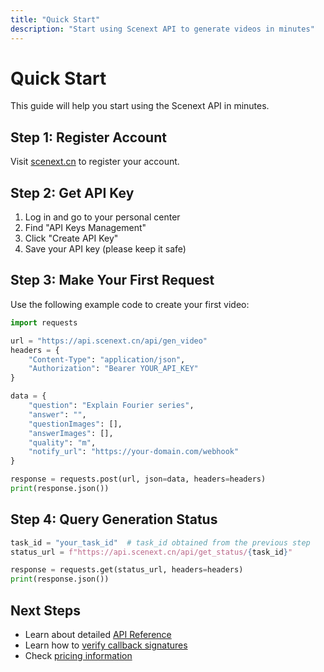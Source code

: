 ```yaml
---
title: "Quick Start"
description: "Start using Scenext API to generate videos in minutes"
---
```


# Quick Start

This guide will help you start using the Scenext API in minutes.

## Step 1: Register Account

Visit [scenext.cn](https://scenext.cn) to register your account.

## Step 2: Get API Key

1. Log in and go to your personal center
2. Find "API Keys Management"
3. Click "Create API Key"
4. Save your API key (please keep it safe)

## Step 3: Make Your First Request

Use the following example code to create your first video:

```python
import requests

url = "https://api.scenext.cn/api/gen_video"
headers = {
    "Content-Type": "application/json",
    "Authorization": "Bearer YOUR_API_KEY"
}

data = {
    "question": "Explain Fourier series",
    "answer": "",
    "questionImages": [],
    "answerImages": [],
    "quality": "m",
    "notify_url": "https://your-domain.com/webhook"
}

response = requests.post(url, json=data, headers=headers)
print(response.json())
```

## Step 4: Query Generation Status

```python
task_id = "your_task_id"  # task_id obtained from the previous step
status_url = f"https://api.scenext.cn/api/get_status/{task_id}"

response = requests.get(status_url, headers=headers)
print(response.json())
```

## Next Steps

- Learn about detailed [API Reference](/en/api-reference/generate-video)
- Learn how to [verify callback signatures](/en/signature-verification)
- Check [pricing information](/en/pricing)
